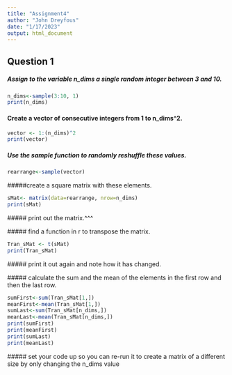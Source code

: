 ```yaml
---
title: "Assignment4"
author: "John Dreyfous"
date: "1/17/2023"
output: html_document
---
```

## Question 1
##### Assign to the variable n_dims a single random integer between 3 and 10.
```r
n_dims<-sample(3:10, 1)
print(n_dims)
```

#### Create a vector of consecutive integers from 1 to n_dims^2.
```r
vector <- 1:(n_dims)^2
print(vector)
```
##### Use the sample function to randomly reshuffle these values.
```r
rearrange<-sample(vector)
```
#####create a square matrix with these elements.
```r
sMat<- matrix(data=rearrange, nrow=n_dims)
print(sMat)
```
 #####  print out the matrix.^^^ 


 #####  find a function in r to transpose the matrix.
```r
Tran_sMat <- t(sMat)
print(Tran_sMat)
```

  ##### print it out again and note how it has changed.

 ##### calculate the sum and the mean of the elements in the first row and then the last row.
```r
sumFirst<-sum(Tran_sMat[1,])
meanFirst<-mean(Tran_sMat[1,])
sumLast<-sum(Tran_sMat[n_dims,])
meanLast<-mean(Tran_sMat[n_dims,])
print(sumFirst)
print(meanFirst)
print(sumLast)
print(meanLast)
```
 

 ##### set your code up so you can re-run it to create a matrix of a different size by only changing the n_dims value
 




